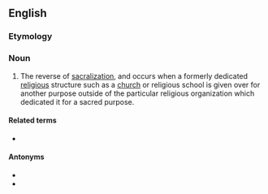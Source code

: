 ==English==

===Etymology===
{{prefix|en|de|sacralization}}

===Noun===
{{en-noun|~}}

# {{lb|en|religion}} The reverse of [[sacralization]], and occurs when a formerly dedicated [[religious]] structure such as a [[church]] or religious school is given over for another purpose outside of the particular religious organization which dedicated it for a sacred purpose.

====Related terms====
* {{l|en|desacralize}}

====Antonyms====
* {{l|en|sanctification}}
* {{l|en|sacralization}}